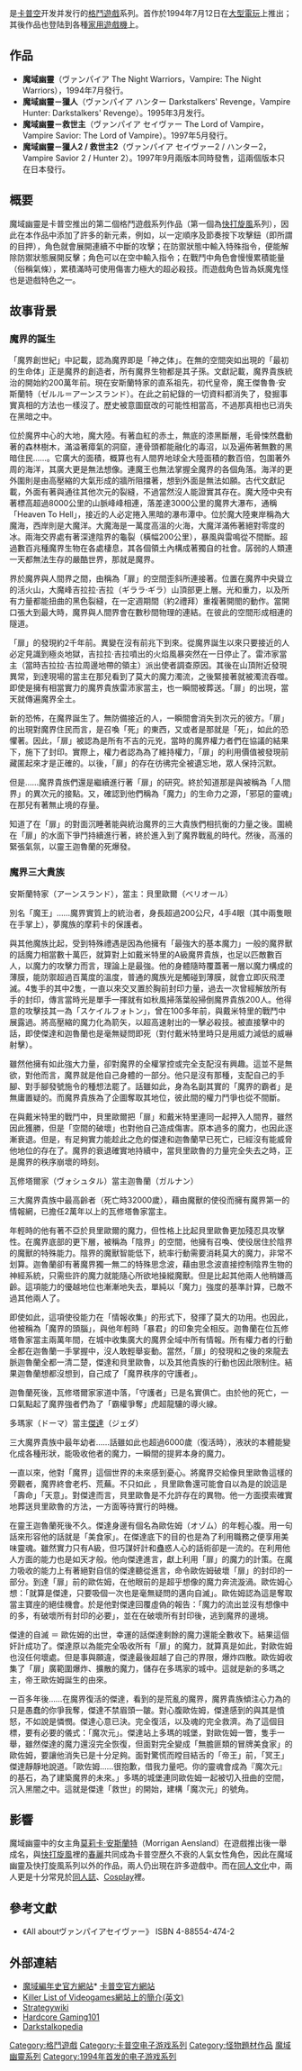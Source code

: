 {{NoteTA
| G1 = Games
| 1= zh-cn:布丽塔; zh-hk:巴蕾塔; zh-tw:芭蕾塔;
}}

{{vgsname|魔域幽靈系列|ja=ヴァンパイア，Vampire|en=Darkstalkers|cn=恶魔战士|tw=魔域幽靈|diff=yes}}是[[卡普空|卡普空]]开发并发行的[[格鬥遊戲|格鬥遊戲]]系列。首作於1994年7月12日在[[大型電玩|大型電玩]]上推出；其後作品也登陆到各種[[遊戲機|家用遊戲機]]上。

== 作品 ==

* '''魔域幽靈'''（ヴァンパイア The Night Warriors，Vampire: The Night Warriors），1994年7月發行。
* '''魔域幽靈－獵人'''（ヴァンパイア ハンター Darkstalkers' Revenge，Vampire Hunter: Darkstalkers' Revenge）。1995年3月发行。
* '''魔域幽靈－救世主'''（ヴァンパイア セイヴァー The Lord of Vampire，Vampire Savior: The Lord of Vampire）。1997年5月發行。
* '''魔域幽靈－獵人2 / 救世主2'''（ヴァンパイア セイヴァー2 / ハンター2，Vampire Savior 2 / Hunter 2）。1997年9月兩版本同時發售，這兩個版本只在日本發行。

==概要==

魔域幽靈是卡普空推出的第二個格鬥遊戲系列作品（第一個為[[快打旋風系列_(格鬥遊戲)|快打旋風]]系列），因此在本作品中添加了許多的新元素，例如，以一定順序及節奏按下攻擊鈕（即所謂的目押），角色就會展開連續不中斷的攻擊；在防禦狀態中輸入特殊指令，便能解除防禦狀態展開反擊；角色可以在空中輸入指令；在戰鬥中角色會慢慢累積能量（俗稱氣條），累積滿時可使用傷害力極大的超必殺技。而遊戲角色皆為妖魔鬼怪也是遊戲特色之一。

==故事背景==
===魔界的誕生===
「魔界創世紀」中記載，認為魔界即是「神之体」。在無的空間突如出現的「最初的生命体」正是魔界的創造者，所有魔界生物都是其子孫。文獻記載，魔界貴族統治的開始約200萬年前。現在安斯蘭特家的直系祖先，初代皇帝，魔王傑魯魯·安斯蘭特（ゼルル＝アーンスランド）。在此之前紀錄的一切資料都消失了，發掘事實真相的方法也一樣沒了。歷史被意圖竄改的可能性相當高，不過那真相也已消失在黑暗之中。

位於魔界中心的大地，魔大陸。有著血紅的赤土，無底的漆黑斷層，毛骨悚然蠢動著的森林樹木，滿溢著瘴氣的洞窟，連骨頭都能融化的毒沼，以及遍佈著無數的黑暗住民……。它廣大的面積，概算也有人間界地球全大陸面積的數百倍，包圍著外周的海洋，其廣大更是無法想像。連魔王也無法掌握全魔界的各個角落。海洋的更外圍則是由高壓縮的大氣形成的牆所阻擋著，想到外面是無法如願。古代文獻記載，外面有著與通往其他次元的裂縫，不過當然沒人能證實其存在。魔大陸中央有著標高超過8000公里的山脈峰峰相連，落差達3000公里的魔界大瀑布，通稱「Heaven To Hell」，接近的人必定捲入黑暗的瀑布潭中。位於魔大陸東岸稱為大魔海，西岸則是大魔洋。大魔海是一萬度高溫的火海，大魔洋滿佈著絕對零度的冰。兩海交界處有著深達陰界的龜裂（橫幅200公里），暴風與雷鳴從不間斷。超過數百兆種魔界生物在各處棲息，其各個領土內構成著獨自的社會。孱弱的人類連一天都無法生存的嚴酷世界，那就是魔界。

界於魔界與人間界之間，由稱為「扉」的空間歪斜所連接著。位置在魔界中央聳立的活火山，大魔峰吉拉拉·吉拉（ギララ·ギラ）山頂部更上層。光和重力，以及所有力量都能扭曲的黑色裂縫，在一定週期間（約2禮拜）重複著開閤的動作。當開口張大到最大時，魔界與人間界會在數秒間物理的連結。在彼此的空間形成相連的隧道。

「扉」的發現約2千年前。異變在沒有前兆下到來。從魔界誕生以來只要接近的人必定見識到極炎地獄，吉拉拉·吉拉噴出的火焰風暴突然在一日停止了。雷沛家當主（當時吉拉拉·吉拉周邊地帶的領主）派出使者調查原因。其後在山頂附近發現異常，到達現場的當主在那兒看到了莫大的魔力濁流，之後緊接著就被濁流吞噬。即使是擁有相當實力的魔界貴族雷沛家當主，也一瞬間被葬送。「扉」的出現，當天就傳遍魔界全土。

新的恐怖，在魔界誕生了。無防備接近的人，一瞬間會消失到次元的彼方。「扉」的出現對魔界住民而言，是召喚「死」的東西，又或者是那就是「死」，如此的恐懼著。因此，「扉」被認為是所有不吉的元兇，當時的魔界權力者們在協議的結果下，施下了封印。實際上，權力者認為為了維持權力，「扉」的利用價值被發現前藏匿起來才是正確的。以後，「扉」的存在彷彿完全被遺忘地，眾人保持沉默。

但是……魔界貴族們還是繼續進行著「扉」的研究。終於知道那是與被稱為「人間界」的異次元的接點。又，確認到他們稱為「魔力」的生命力之源，「邪惡的靈魂」在那兒有著無止境的存量。

知道了在「扉」的對面沉睡著能與統治魔界的三大貴族們相抗衡的力量之後。圍繞在「扉」的水面下爭鬥持續進行著，終於進入到了魔界戰亂的時代。然後，高漲的緊張氣氛，以靈王迦魯蘭的死爆發。

===魔界三大貴族===
;安斯蘭特家（アーンスランド），當主：貝里歐爾（ベリオール）

別名「魔王」……魔界實質上的統治者，身長超過200公尺，4手4眼（其中兩隻眼在手掌上），夢魔族的摩莉卡的保護者。

與其他魔族比起，受到特殊禮遇是因為他擁有「最強大的基本魔力」一般的魔界獸的話魔力相當數十萬匹，就算對上如戴米特里的A級魔界貴族，也足以匹敵數百人，以魔力的攻擊力而言，理論上是最強。他的身體隨時覆蓋著一層以魔力構成的薄膜，能防禦超過百萬度的溫度，普通的魔族光是觸碰到薄膜，就會立即灰飛湮滅。4隻手的其中2隻，一直以來交叉置於胸前封印力量，過去一次曾經解放所有手的封印，傳言當時光是單手一揮就有如秋風掃落葉般掃倒魔界貴族200人。他得意的攻擊技其一為「スケイルフォトン」，曾在100多年前，與戴米特里的戰鬥中展露過。將高壓縮的魔力化為箭矢，以超高速射出的一擊必殺技。被直接擊中的話，即使傑達和迦魯蘭也是毫無疑問即死（對付戴米特里時只是用威力減低的威嚇射擊）。

雖然他擁有如此強大力量，卻對魔界的全權掌控或完全支配沒有興趣。這並不是無欲，對他而言，魔界就是他自己身體的一部分。他只是沒有那種，支配自己的手腳、對手腳發號施令的種想法罷了。話雖如此，身為名副其實的「魔界的霸者」是無庸置疑的。而魔界貴族為了企圖奪取其地位，彼此間的權力鬥爭也從不間斷。

在與戴米特里的戰鬥中，貝里歐爾把「扉」和戴米特里連同一起押入人間界，雖然因此獲勝，但是「空間的破壞」也對他自己造成傷害。原本過多的魔力，也因此逐漸衰退。但是，有足夠實力能趁此之危的傑達和迦魯蘭早已死亡，已經沒有能威脅他地位的存在了。魔界的衰退確實地持續中，當貝里歐魯的力量完全失去之時，正是魔界的秩序崩壞的時刻。

;瓦修塔爾家（ヴォシュタル）當主迦魯蘭（ガルナン）

三大魔界貴族中最高齡者（死亡時32000歲），藉由魔獸的使役而擁有魔界第一的情報網，已擔任2萬年以上的瓦修塔魯家當主。

年輕時的他有著不亞於貝里歐爾的魔力，但性格上比起貝里歐魯更加殘忍具攻擊性。在魔界底部的更下層，被稱為「陰界」的空間，他擁有召喚、使役居住於陰界的魔獸的特殊能力。陰界的魔獸智能低下，統率行動需要消耗莫大的魔力，非常不划算。迦魯蘭卻有著魔界獨一無二的特殊思念波，藉由思念波直接控制陰界生物的神經系統，只需些許的魔力就能隨心所欲地操縱魔獸。但是比起其他兩人他稍嫌高齡。這項能力的優越地位也漸漸地失去，單純以「魔力」強度的基準計算，已敵不過其他兩人了。

即使如此，這項使役能力在「情報收集」的形式下，發揮了莫大的功用。也因此，他被稱為「魔界的頭腦」，與他年輕時「暴君」的印象完全相反。迦魯蘭在位瓦修塔魯家當主兩萬年間，在城中收集廣大的魔界全域中所有情報。所有權力者的行動全都在迦魯蘭一手掌握中，沒人敢輕舉妄動。當然，「扉」的發現和之後的來龍去脈迦魯蘭全都一清二楚，傑達和貝里歐魯，以及其他貴族的行動也因此限制住。結果迦魯蘭想都沒想到，自己成了「魔界秩序的守護者」。

迦魯蘭死後，瓦修塔爾家家道中落，「守護者」已是名實俱亡。由於他的死亡，一口氣點起了魔界強者們為了「霸權爭奪」虎超龍驤的導火線。

;多瑪家（ドーマ）當主[[傑達·多瑪|傑達]]（ジェダ）

三大魔界貴族中最年幼者……話雖如此也超過6000歲（復活時），液狀的本體能變化成各種形狀，能吸收他者的魔力，一瞬間的提昇本身的魔力。

一直以來，他對「魔界」這個世界的未來感到憂心。將魔界交給像貝里歐魯這樣的旁觀者，魔界終會老朽、荒蕪。不只如此
，貝里歐魯還可能會自以為是的說這是「壽命」「天意」。對傑達而言，貝里歐魯是不允許存在的異物。他一方面摸索確實地葬送貝里歐魯的方法，一方面等待實行的時機。

在靈王迦魯蘭死後不久。傑達身邊有個名為歐佐姆（オゾム）的年輕心腹。用一句話來形容他的話就是「美食家」。在傑達底下的目的也是為了利用職務之便享用美味靈魂。雖然實力只有A級，但巧謀奸計和蠱惑人心的話術卻是一流的。在利用他人方面的能力也是如天才般。他向傑達進言，獻上利用「扉」的魔力的計策。在魔力吸收的能力上有著絕對自信的傑達聽從進言，命令歐佐姆破壞「扉」的封印的一部分。到達「扉」前的歐佐姆，在他眼前的是超乎想像的魔力奔流漩渦。歐佐姆心想：「就算是傑達，只要吸個一次也是毫無疑問的邁向自滅」。歐佐姆認為這是奪取當主寶座的絕佳機會。於是他對傑達回覆虛偽的報告：「魔力的流出並沒有想像中的多，有破壞所有封印的必要」，並在在破壞所有封印後，逃到魔界的邊境。

傑達的自滅 ＝ 歐佐姆的出世，幸運的話傑達剩餘的魔力還能全數收下。結果這個奸計成功了。傑達原以為能完全吸收所有「扉」的魔力，就算真是如此，對歐佐姆也沒任何壞處。但是事與願違，傑達最後超越了自己的界限，爆炸四散。歐佐姆收集了「扉」廣範圍爆炸、擴散的魔力，儲存在多瑪家的城中。這就是新的多瑪之主，帝王歐佐姆誕生的由來。

一百多年後……在魔界復活的傑達，看到的是荒亂的魔界，魔界貴族傾注心力為的只是愚蠢的你爭我奪，傑達不禁眉頭一皺。對心腹歐佐姆，傑達感到的與其是憤怒，不如說是憐憫。傑達心意已決。完全復活，以及魂的完全救濟。為了這個目標，要有必要的儀式：「魔次元」。傑達站上多瑪的城堡，對歐佐姆一瞥，隻手一舉，雖然傑達的魔力還沒完全恢復，但面對完全變成「無膽匪類的冒牌美食家」的歐佐姆，要讓他消失已是十分足夠。面對驚慌而瞠目結舌的「帝王」前，「冥王」傑達靜靜地說道。「歐佐姆……很抱歉，借我力量吧。你的靈魂會成為『魔次元』的基石，為了建築魔界的未來。」多瑪的城堡連同歐佐姆一起被切入扭曲的空間，沉入黑闇之中。這就是傑達「救世」的開始，建構「魔次元」的號角。

==影響==

魔域幽靈中的女主角[[莫莉卡·安斯蘭特|莫莉卡·安斯蘭特]]（Morrigan Aensland）在遊戲推出後一舉成名，與[[快打旋風系列_(格鬥遊戲)|快打旋風]]裡的[[春麗|春麗]]共同成為卡普空歷久不衰的人氣女性角色，因此在魔域幽靈及快打旋風系列以外的作品，兩人仍出現在許多遊戲中。而在[[同人文化|同人文化]]中，兩人更是十分常見於[[同人誌|同人誌]]、[[Cosplay|Cosplay]]裡。

==參考文獻==
*《All aboutヴァンパイアセイヴァー》 ISBN 4-88554-474-2

==外部連結==

* [https://web.archive.org/web/20150626215330/http://www.capcom.co.jp/vampire_dc/ 魔域編年史官方網站]* [http://www.capcom.co.jp/ 卡普空官方網站]{{Wayback|url=http://www.capcom.co.jp/vampire_dc/ |date=20150626215330 }}
* [http://www.klov.com/game_detail.php?game_id=7524 Killer List of Videogames網站上的簡介(英文)] {{Wayback|url=http://www.klov.com/game_detail.php?game_id=7524 |date=20100130222432 }}
* [http://strategywiki.org/wiki/Darkstalkers Strategywiki] {{Wayback|url=http://strategywiki.org/wiki/Darkstalkers |date=20210315063948 }}
* [https://web.archive.org/web/20080516155008/http://hg101.classicgaming.gamespy.com/darkstalkers/darkstalkers.htm Hardcore Gaming101]
* [http://darkstalkers.wikia.com/wiki/Main_Page  Darkstalkopedia] {{Wayback|url=http://darkstalkers.wikia.com/wiki/Main_Page |date=20190109122358 }}

{{魔域幽靈系列}}
{{卡普空系列}}

{{Portal bar|电子游戏}}

{{DEFAULTSORT:Vampire The Night Warriors}}
[[Category:格鬥遊戲|Category:格鬥遊戲]]
[[Category:卡普空电子游戏系列|Category:卡普空电子游戏系列]]
[[Category:怪物題材作品|Category:怪物題材作品]]
[[Category:魔域幽靈系列|]]
[[Category:1994年首发的电子游戏系列|Category:1994年首发的电子游戏系列]]